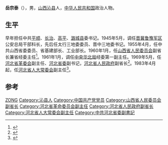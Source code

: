 '''岳宗泰'''（{{bd|1920年||2013年|12月11日|catIdx=Yue}}），男，[[山西省|山西]][[沁县|沁县]]人，[[中华人民共和国|中华人民共和国]]政治人物。

== 生平 ==
早年担任中共[[平顺|平顺]]、[[長治縣|长治]]、[[高平|高平]]、[[潞城县|潞城县]]委书记。1945年5月，调任[[晋冀鲁豫军区|晋冀鲁豫军区]]公安总局干部科长，先后任太行三地委委员、晋中三地委书记。1955年4月，任中共山西省委委员、省基建部长、工业部长。1960年1月，任[[山西省人民委员会|山西省人民委员会]]副省长兼省经委主任<ref>{{cite news|title=听了激情演讲，青年学生投笔从戎|url=http://news.sina.com.cn/c/2011-05-28/052022545111.shtml|accessdate=2013-12-31|newspaper=新浪网|archive-date=2015-04-02|archive-url=https://web.archive.org/web/20150402132618/http://news.sina.com.cn/c/2011-05-28/052022545111.shtml|dead-url=no}}</ref>。1961年1月，调任[[中央华北局|中央华北局]]经委第一副主任。1969年5月，任[[河北省革委会|河北省革委会]]副主任、[[河北省委|河北省委]]副书记，[[河北省人民政府|河北省人民政府]]副省长<ref>{{cite news|title=河北省工经联(经团联)召开成立20周年座谈会|url=http://district.ce.cn/zg/201004/28/t20100428_21336100.shtml|accessdate=2013-12-31|newspaper=中国经济网|archive-date=2016-03-04|archive-url=https://web.archive.org/web/20160304203012/http://district.ce.cn/zg/201004/28/t20100428_21336100.shtml|dead-url=no}}</ref>。1983年4月起，任[[河北省人大常委会|河北省人大常委会]]副主任<ref>{{cite news|title=岳宗泰同志逝世|url=http://cpc.people.com.cn/n/2013/1228/c87393-23966423.html|accessdate=2013-12-31|newspaper=人民网|archive-date=2016-03-04|archive-url=https://web.archive.org/web/20160304070746/http://cpc.people.com.cn/n/2013/1228/c87393-23966423.html|dead-url=no}}</ref>。

== 参考 ==
{{reflist}}

{{中国政治人物小作品}}

{{Authority control}}
{{DEFAULTSORT:Yue岳}}
[[Category:岳姓|ZONG]]
[[Category:沁县人|Category:沁县人]]
[[Category:中国共产党党员|Category:中国共产党党员]]
[[Category:山西省人民委员会副省长|Category:山西省人民委员会副省长]]
[[Category:河北省革命委员会副主任|Category:河北省革命委员会副主任]]
[[Category:河北省人民政府副省长|Category:河北省人民政府副省长]]
[[Category:河北省人大常委会副主任|Category:河北省人大常委会副主任]]
[[Category:中共河北省委副書記|Category:中共河北省委副書記]]